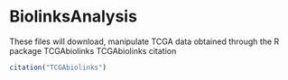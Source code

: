 # BiolinksAnalysis
These files will download, manipulate TCGA data obtained through the R package TCGAbiolinks
TCGAbiolinks citation
```r
citation("TCGAbiolinks")
```

